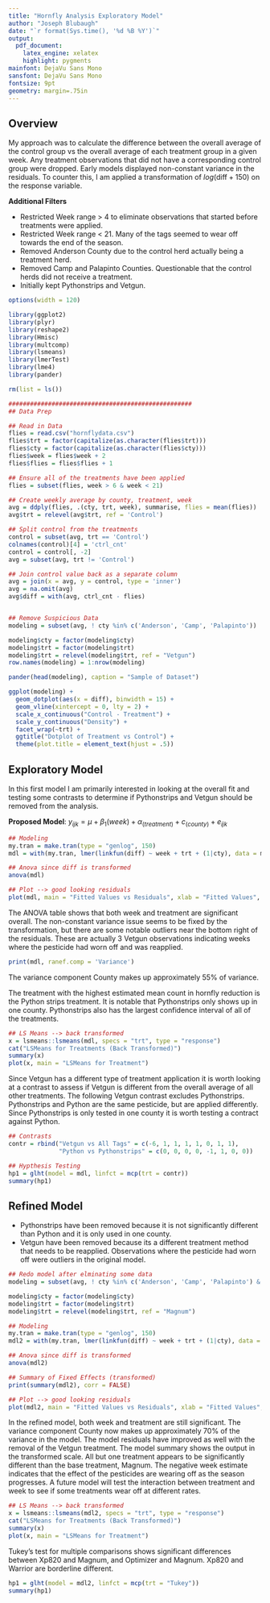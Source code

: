 ```yaml
---
title: "Hornfly Analysis Exploratory Model"
author: "Joseph Blubaugh"
date: "`r format(Sys.time(), '%d %B %Y')`"
output:
  pdf_document:
    latex_engine: xelatex
    highlight: pygments
mainfont: DejaVu Sans Mono
sansfont: DejaVu Sans Mono
fontsize: 9pt
geometry: margin=.75in
---
```


## Overview

My approach was to calculate the difference between the overall average of the control group vs the overall average of each treatment group in a given week. Any treatment observations that did not have a corresponding control group were dropped. Early models displayed non-constant variance in the residuals. To counter this, I am applied a transformation of $log(\text{diff} + 150)$ on the response variable.

**Additional Filters**  
  
* Restricted Week range > 4 to eliminate observations that started before treatments were applied.
* Restricted Week range < 21. Many of the tags seemed to wear off towards the end of the season.
* Removed Anderson County due to the control herd actually being a treatment herd.
* Removed Camp and Palapinto Counties. Questionable that the control herds did not receive a treatment.
* Initially kept Pythonstrips and Vetgun.


```r
options(width = 120)

library(ggplot2)
library(plyr)
library(reshape2)
library(Hmisc)
library(multcomp)
library(lsmeans)
library(lmerTest)
library(lme4)
library(pander)

rm(list = ls())

###################################################
## Data Prep

## Read in Data
flies = read.csv("hornflydata.csv")
flies$trt = factor(capitalize(as.character(flies$trt)))
flies$cty = factor(capitalize(as.character(flies$cty)))
flies$week = flies$week + 2
flies$flies = flies$flies + 1

## Ensure all of the treatments have been applied
flies = subset(flies, week > 6 & week < 21)

## Create weekly average by county, treatment, week
avg = ddply(flies, .(cty, trt, week), summarise, flies = mean(flies))
avg$trt = relevel(avg$trt, ref = 'Control')

## Split control from the treatments
control = subset(avg, trt == 'Control')
colnames(control)[4] = 'ctrl_cnt'
control = control[, -2]
avg = subset(avg, trt != 'Control')

## Join control value back as a separate column
avg = join(x = avg, y = control, type = 'inner')
avg = na.omit(avg)
avg$diff = with(avg, ctrl_cnt - flies)


## Remove Suspicious Data
modeling = subset(avg, ! cty %in% c('Anderson', 'Camp', 'Palapinto'))

modeling$cty = factor(modeling$cty)
modeling$trt = factor(modeling$trt)
modeling$trt = relevel(modeling$trt, ref = "Vetgun")
row.names(modeling) = 1:nrow(modeling)

pander(head(modeling), caption = "Sample of Dataset")

ggplot(modeling) + 
  geom_dotplot(aes(x = diff), binwidth = 15) +
  geom_vline(xintercept = 0, lty = 2) +
  scale_x_continuous("Control - Treatment") +
  scale_y_continuous("Density") +
  facet_wrap(~trt) +
  ggtitle("Dotplot of Treatment vs Control") +
  theme(plot.title = element_text(hjust = .5))

```

\newpage

## Exploratory Model

In this first model I am primarily interested in looking at the overall fit and testing some contrasts to determine if Pythonstrips and Vetgun should be removed from the analysis.

**Proposed Model**: $y_{ijk} = \mu + \beta_1 (week) + \alpha_{(treatment)} + c_{(county)} + e_{ijk}$


```r
## Modeling
my.tran = make.tran(type = "genlog", 150)
mdl = with(my.tran, lmer(linkfun(diff) ~ week + trt + (1|cty), data = modeling))

## Anova since diff is transformed
anova(mdl)

## Plot --> good looking residuals
plot(mdl, main = "Fitted Values vs Residuals", xlab = "Fitted Values", ylab = "Residuals")

```

The ANOVA table shows that both week and treatment are significant overall. The non-constant variance issue seems to be fixed by the transformation, but there are some notable outliers near the bottom right of the residuals. These are actually 3 Vetgun observations indicating weeks where the pesticide had worn off and was reapplied.

```r
print(mdl, ranef.comp = 'Variance')
```

The variance component County makes up approximately 55% of variance.

\newpage

The treatment with the highest estimated mean count in hornfly reduction is the Python strips treatment. It is notable that Pythonstrips only shows up in one county. Pythonstrips also has the largest confidence interval of all of the treatments.

```r

## LS Means --> back transformed
x = lsmeans::lsmeans(mdl, specs = "trt", type = "response")
cat("LSMeans for Treatments (Back Transformed)")
summary(x)
plot(x, main = "LSMeans for Treatment")

```

Since Vetgun has a different type of treatment application it is worth looking at a contrast to assess if Vetgun is different from the overall average of all other treatments. The following Vetgun contrast excludes Pythonstrips. Pythonstrips and Python are the same pesticide, but are applied differently. Since Pythonstrips is only tested in one county it is worth testing a contract against Python.

```r

## Contrasts
contr = rbind("Vetgun vs All Tags" = c(-6, 1, 1, 1, 1, 0, 1, 1),
              "Python vs Pythonstrips" = c(0, 0, 0, 0, -1, 1, 0, 0))

## Hypthesis Testing
hp1 = glht(model = mdl, linfct = mcp(trt = contr))
summary(hp1)

```

\newpage

## Refined Model

* Pythonstrips have been removed because it is not significantly different than Python and it is only used in one county.
* Vetgun have been removed because its a different treatment method that needs to be reapplied. Observations where the pesticide had worn off were outliers in the original model.

```r
## Redo model after elminating some data
modeling = subset(avg, ! cty %in% c('Anderson', 'Camp', 'Palapinto') & !trt %in% c('Vetgun', 'Pythonstrips'))

modeling$cty = factor(modeling$cty)
modeling$trt = factor(modeling$trt)
modeling$trt = relevel(modeling$trt, ref = "Magnum")

## Modeling
my.tran = make.tran(type = "genlog", 150)
mdl2 = with(my.tran, lmer(linkfun(diff) ~ week + trt + (1|cty), data = modeling))

## Anova since diff is transformed
anova(mdl2)

## Summary of Fixed Effects (transformed)
print(summary(mdl2), corr = FALSE)

## Plot --> good looking residuals
plot(mdl2, main = "Fitted Values vs Residuals", xlab = "Fitted Values", ylab = "Residuals")
```


In the refined model, both week and treatment are still significant. The variance component County now makes up approximately 70% of the variance in the model. The model residuals have improved as well with the removal of the Vetgun treatment. The model summary shows the output in the transformed scale. All but one treatment appears to be significantly different than the base treatment, Magnum. The negative week estimate indicates that the effect of the pesticides are wearing off as the season progresses. A future model will test the interaction between treatment and week to see if some treatments wear off at different rates.



```r
## LS Means --> back transformed
x = lsmeans::lsmeans(mdl2, specs = "trt", type = "response")
cat("LSMeans for Treatments (Back Transformed)")
summary(x)
plot(x, main = "LSMeans for Treatment")
```

\newpage

Tukey's test for multiple comparisons shows significant differences between Xp820 and Magnum, and Optimizer and Magnum. Xp820 and Warrior are borderline different.

```r
hp1 = glht(model = mdl2, linfct = mcp(trt = "Tukey"))
summary(hp1)

```

